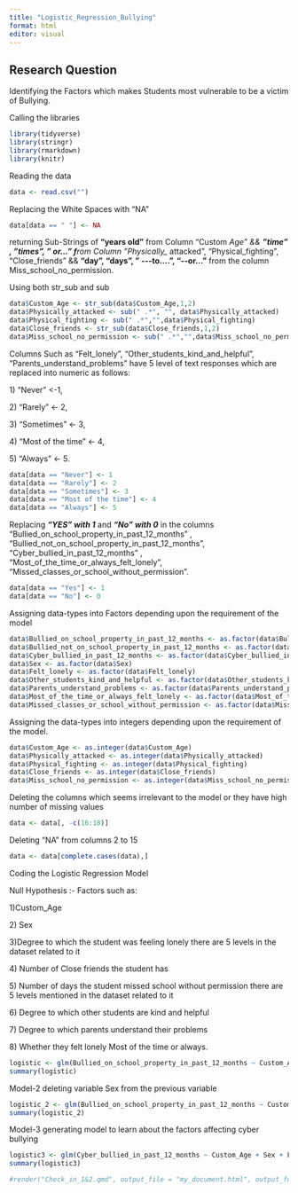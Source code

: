 ```yaml
---
title: "Logistic_Regression_Bullying"
format: html
editor: visual
---
```


## Research Question

Identifying the Factors which makes Students most vulnerable to be a victim of Bullying.

Calling the libraries

```r
library(tidyverse)
library(stringr)
library(rmarkdown)
library(knitr)

```

Reading the data

```r
data <- read.csv("")
```

Replacing the White Spaces with "NA"

```r
data[data == " "] <- NA
```

returning Sub-Strings of **"years old"** from Column "Custom *Age" && **"time" , "times", " or..." f**rom Column "Physically\_* attacked", "Physical_fighting", "Close_friends" && **"day", "days", " \-\--to....", "\--or..."** from the column Miss_school_no_permission.

Using both str_sub and sub

```r
data$Custom_Age <- str_sub(data$Custom_Age,1,2)
data$Physically_attacked <- sub(" .*", "", data$Physically_attacked)
data$Physical_fighting <- sub(" .*","",data$Physical_fighting)
data$Close_friends <- str_sub(data$Close_friends,1,2)
data$Miss_school_no_permission <- sub(" .*","",data$Miss_school_no_permission)
```

Columns Such as "Felt_lonely", "Other_students_kind_and_helpful", "Parents_understand_problems" have 5 level of text responses which are replaced into numeric as follows:

1\) "Never" \<-1,

2\) "Rarely" \<- 2,

3\) "Sometimes" \<- 3,

4\) "Most of the time" \<- 4,

5\) "Always" \<- 5.

```r
data[data == "Never"] <- 1
data[data == "Rarely"] <- 2
data[data == "Sometimes"] <- 3
data[data == "Most of the time"] <- 4
data[data == "Always"] <- 5
```

Replacing ***"YES" with 1*** and ***"No" with 0*** in the columns "Bullied_on_school_property_in_past_12_months" , "Bullied_not_on_school_property_in_past_12_months", "Cyber_bullied_in_past_12_months" , "Most_of_the_time_or_always_felt_lonely", "Missed_classes_or_school_without_permission".

```r
data[data == "Yes"] <- 1
data[data == "No"] <- 0
```

Assigning data-types into Factors depending upon the requirement of the model

```r
data$Bullied_on_school_property_in_past_12_months <- as.factor(data$Bullied_on_school_property_in_past_12_months)
data$Bullied_not_on_school_property_in_past_12_months <- as.factor(data$Bullied_not_on_school_property_in_past_12_months)
data$Cyber_bullied_in_past_12_months <- as.factor(data$Cyber_bullied_in_past_12_months)
data$Sex <- as.factor(data$Sex)
data$Felt_lonely <- as.factor(data$Felt_lonely)
data$Other_students_kind_and_helpful <- as.factor(data$Other_students_kind_and_helpful)
data$Parents_understand_problems <- as.factor(data$Parents_understand_problems)
data$Most_of_the_time_or_always_felt_lonely <- as.factor(data$Most_of_the_time_or_always_felt_lonely)
data$Missed_classes_or_school_without_permission <- as.factor(data$Missed_classes_or_school_without_permission)

```

Assigning the data-types into integers depending upon the requirement of the model.

```r
data$Custom_Age <- as.integer(data$Custom_Age)
data$Physically_attacked <- as.integer(data$Physically_attacked)
data$Physical_fighting <- as.integer(data$Physical_fighting)
data$Close_friends <- as.integer(data$Close_friends)
data$Miss_school_no_permission <- as.integer(data$Miss_school_no_permission)

```

Deleting the columns which seems irrelevant to the model or they have high number of missing values

```r
data <- data[, -c(16:18)]
```

Deleting "NA" from columns 2 to 15

```r
data <- data[complete.cases(data),]
```

Coding the Logistic Regression Model

Null Hypothesis :- Factors such as:

1)Custom_Age

2\) Sex

3)Degree to which the student was feeling lonely there are 5 levels in the dataset related to it

4\) Number of Close friends the student has

5\) Number of days the student missed school without permission there are 5 levels mentioned in the dataset related to it

6\) Degree to which other students are kind and helpful

7\) Degree to which parents understand their problems

8\) Whether they felt lonely Most of the time or always.

```r
logistic <- glm(Bullied_on_school_property_in_past_12_months ~ Custom_Age + Sex + Felt_lonely + Close_friends + Miss_school_no_permission + Other_students_kind_and_helpful + Parents_understand_problems + Most_of_the_time_or_always_felt_lonely, family = binomial, data = data)
summary(logistic)

```

Model-2 deleting variable Sex from the previous variable

```r
logistic_2 <- glm(Bullied_on_school_property_in_past_12_months ~ Custom_Age  + Felt_lonely + Close_friends + Miss_school_no_permission + Other_students_kind_and_helpful + Parents_understand_problems + Most_of_the_time_or_always_felt_lonely, family = binomial, data = data)
summary(logistic_2)
```

Model-3 generating model to learn about the factors affecting cyber bullying

```r
logistic3 <- glm(Cyber_bullied_in_past_12_months ~ Custom_Age + Sex + Felt_lonely + Close_friends + Miss_school_no_permission + Other_students_kind_and_helpful + Parents_understand_problems + Most_of_the_time_or_always_felt_lonely, family = binomial, data = data)
summary(logistic3)

```

```r
#render("Check_in_1&2.qmd", output_file = "my_document.html", output_format = "html_document")

```
